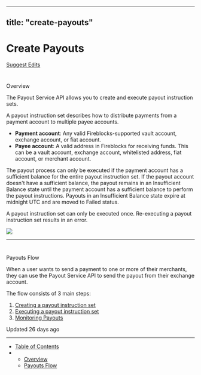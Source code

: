 ---
  title: "create-payouts"
  ---
  
  # Create Payouts

[Suggest Edits](/edit/create-payouts)

# 

Overview

[](#overview)

The Payout Service API allows you to create and execute payout instruction sets.

A payout instruction set describes how to distribute payments from a payment account to multiple payee accounts.

*   **Payment account**: Any valid Fireblocks-supported vault account, exchange account, or fiat account.
*   **Payee account**: A valid address in Fireblocks for receiving funds. This can be a vault account, exchange account, whitelisted address, fiat account, or merchant account.

The payout process can only be executed if the payment account has a sufficient balance for the entire payout instruction set. If the payout account doesn't have a sufficient balance, the payout remains in an Insufficient Balance state until the payment account has a sufficient balance to perform the payout instructions. Payouts in an Insufficient Balance state expire at midnight UTC and are moved to Failed status.

A payout instruction set can only be executed once. Re-executing a payout instruction set results in an error.

  
![](https://files.readme.io/d3f16e9-swimlanes-0824f23d87b6476b8fce5eb945f197cd.png)  

* * *

  

# 

Payouts Flow

[](#payouts-flow)

When a user wants to send a payment to one or more of their merchants, they can use the Payout Service API to send the payout from their exchange account.

The flow consists of 3 main steps:

1.  [Creating a payout instruction set](/reference/executing-payouts#creating-a-payout-instruction-set)
2.  [Executing a payout instruction set](/reference/executing-payouts#executing-a-payout-instruction-set)
3.  [Monitoring Payouts](/reference/executing-payouts#executing-a-payout-instruction-set)

Updated 26 days ago

* * *

*   [Table of Contents](#)
*   *   [Overview](#overview)
    *   [Payouts Flow](#payouts-flow)